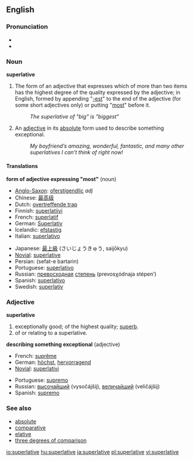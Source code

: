 ==English==
{{wikipedia}}
===Pronunciation===
*{{IPA|/s(j)uːˈpɜː(r)lətɪv/}}
*{{SAMPA|/s(ju:"p3:(r)l@tIv/}}

===Noun===
'''superlative'''

#{{grammar}} The form of an adjective that expresses which of more than two items has the highest degree of the quality expressed by the adjective; in English, formed by appending "[[-est]]" to the end of the adjective (for some short adjectives only) or putting "[[most]]" before it.
#:''The superlative of "big" is "biggest"''
# {{informal}} An [[adjective]] in its [[absolute]] form used to describe something exceptional.
#:''My boyfriend’s amazing, wonderful, fantastic, and many other superlatives I can’t think of right now!''

====Translations====
'''form of adjective expressing "most"''' (noun)
{{top}}
*[[Anglo-Saxon]]: [[oferstígendlic]] ''adj''
*Chinese: [[最高级]]
*Dutch: [[overtreffende trap]] {{m}}
*Finnish: [[superlatiivi]]
*French: [[superlatif]] {{m}}
*German: [[Superlativ]] {{m}}
*Icelandic: [[efstastig]] {{n}}
*Italian: [[superlativo]] {{m}}
{{mid}}
*Japanese: [[最上級]] (さいじょうきゅう, saijōkyu)
*[[Novial]]: [[superlative]]
*Persian: {{FAchar|[[صفت برترین]]}} (sefat-e bartarin) 
*Portuguese: [[superlativo]] {{m}}
*Russian: [[превосходный|превосходная]] [[степень]] (prevosχódnaja stépen’) {{f}}
*Spanish: [[superlativo]] {{m}}
*Swedish: [[superlativ]] {{n}}
{{bottom}}

===Adjective===
'''superlative'''
# exceptionally good; of the highest quality; [[superb]].
# of or relating to a superlative.

'''describing something exceptional''' (adjective)
{{top}}
*French: [[suprême]]
*German: [[höchst]], [[hervorragend]]
*[[Novial]]: [[superlativi]]
{{mid}}
*Portuguese: [[supremo]]
*Russian: [[высочайший]] (vysočájšij), [[величайший]] (veličájšij)
*Spanish: [[supremo]]
{{bottom}}

===See also===
*[[absolute]]
*[[comparative]]
*[[elative]]
*[[three degrees of comparison]]

[[io:superlative]]
[[hu:superlative]]
[[ja:superlative]]
[[pl:superlative]]
[[vi:superlative]]